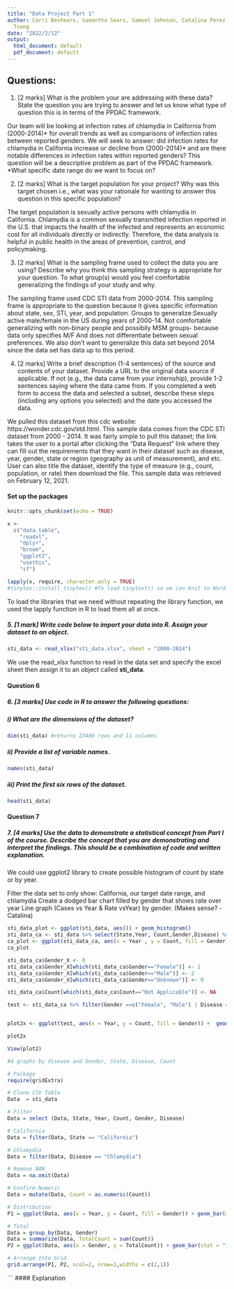 ```yaml
---
title: "Data Project Part 1"
author: Carri Beshears, Samantha Sears, Samuel Johnson, Catalina Perez, and Phuong
  Tseng
date: "2022/2/12"
output:
  html_document: default
  pdf_document: default
---
```

## Questions:

1. [2 marks] What is the problem your are addressing with these data? State the question you are trying to answer and let us know what type of question this is in terms of the PPDAC framework.

Our team will be looking at infection rates of chlamydia in California from (2000-2014)* for overall trends as well as comparisons of infection rates between reported genders. We will seek to answer: did infection rates for chlamydia in California increase or decline from (2000-2014)* and are there notable differences in infection rates within reported genders? This question will be a descriptive problem as part of the PPDAC framework.
*What specific date range do we want to focus on?


2. [2 marks] What is the target population for your project? Why was this target chosen i.e., what was your rationale for wanting to answer this question in this specific population?

The target population is sexually active persons with chlamydia in California. Chlamydia is a common 
sexually transmitted infection reported in the U.S. that impacts the health of the infected and represents 
an economic cost for all individuals directly or indirectly. Therefore, the data analysis is helpful in public 
health in the areas of prevention, control, and policymaking.


3. [2 marks] What is the sampling frame used to collect the data you are using? Describe why you think this sampling strategy is appropriate for your question. To what group(s) would you feel comfortable generalizing the findings of your study and why.

The sampling frame used CDC STI data from 2000-2014. This sampling frame is appropriate to the question 
because it gives specific information about state, sex, STI, year, and population. 
Groups to generalize:Sexually active male/female in the US during years of 2000-14. 
Not comfortable generalizing with non-binary people and possibily MSM groups- because data only specifies M/F
And does not differentiate between sexual preferences. We also don't want to generalize this data set beyond 2014 since the data set has data up to this period.

4. [2 marks] Write a brief description (1-4 sentences) of the source and contents of your dataset. Provide a URL to the original data source if applicable. If not (e.g., the data came from your internship), provide 1-2 sentences saying where the data came from. If you completed a web form to access the data and selected a subset, describe these steps (including any options you selected) and the date you accessed the data. 

We pulled this dataset from this cdc website: https://wonder.cdc.gov/std.html. This sample data comes from the CDC STI dataset from 2000 - 2014. It was fairly simple to pull this dataset; the link takes the user to a portal after clicking the "Data Request" link where they can fill out the requirements that they want in their dataset such as disease, year, gender, state or region (geography as unit of measurement), and etc. User can also title the dataset, identify the type of measure (e.g., count, population, or rate) then download the file. This sample data was retrieved on February 12, 2021.



#### Set up the packages
```r
knitr::opts_chunk$set(echo = TRUE)

x <-
  c("data.table",
    "readxl",
    "dplyr",
    "broom",
    "ggplot2",
    "usethis",
    "sf")

lapply(x, require, character.only = TRUE)
#tinytex::install_tinytex() #To load tinytext() so we can knit to Word document
```
To load the libraries that we need without repeating the library function, we used the lapply function in R to load them all at once.


##### 5. [1 mark] Write code below to import your data into R. Assign your dataset to an object.
```r
sti_data <- read_xlsx("sti_data.xlsx", sheet = "2000-2014")
```
We use the read_xlsx function to read in the data set and specify the excel sheet then assign it to an object called <b>sti_data</b>.


#### Question 6
##### 6. [3 marks] Use code in R to answer the following questions:
##### i) What are the dimensions of the dataset?
```r
dim(sti_data) #returns 23400 rows and 11 columns
```


##### ii) Provide a list of variable names.
```r
names(sti_data)
```


##### iii) Print the first six rows of the dataset.
```r
head(sti_data)
```


#### Question 7
##### 7. [4 marks] Use the data to demonstrate a statistical concept from Part I of the course. Describe the concept that you are demonstrating and interpret the findings. This should be a combination of code and written explanation.

We could use ggplot2 library to create possible histogram of count by state or by year.


Filter the data set to only show: California, our target date range, and chlamydia
Create a dodged bar chart filled by gender that shows rate over year
Line graph (Cases vs Year & Rate vsYear) by gender.  (Makes sense? -Catalina)


```r
sti_data_plot <- ggplot(sti_data, aes()) + geom_histogram()
sti_data_ca <- sti_data %>% select(State,Year, Count,Gender,Disease) %>% filter(State=="California")
ca_plot <- ggplot(sti_data_ca, aes(x = Year , y = Count, fill = Gender)) + geom_bar(stat="identity") + facet_wrap(~Gender)
ca_plot

sti_data_ca$Gender_X <- 0
sti_data_ca$Gender_X[which(sti_data_ca$Gender=="Female")] <- 1
sti_data_ca$Gender_X[which(sti_data_ca$Gender=="Male")] <- 2
sti_data_ca$Gender_X[which(sti_data_ca$Gender=="Unknown")] <- 0

sti_data_ca$Count[which(sti_data_ca$Count=="Not Applicable")] <- NA

test <- sti_data_ca %>% filter(Gender ==c("Female", "Male") | Disease ==c("Total Syphilis", "Chancroid", "Chlamydia", "Gonorrhea"))


plot2x <- ggplot(test, aes(x = Year, y = Count, fill = Gender)) +  geom_bar(stat="identity",   position="stack") + facet_wrap(~Disease)

plot2x

View(plot2)

#4 graphs by disease and Gender, State, Disease, Count
```
```r
# Package
require(gridExtra)

# Clone CSV Table
Data  = sti_data

# Filter
Data = select (Data, State, Year, Count, Gender, Disease)

# California
Data = filter(Data, State == "California")

# Chlamydia
Data = filter(Data, Disease == "Chlamydia")

# Remove NAN
Data = na.omit(Data)

# Confirm Numeric
Data = mutate(Data, Count = as.numeric(Count))

# Distribution
P1 = ggplot(Data, aes(x = Year, y = Count, fill = Gender)) + geom_bar(stat = "identity", position = "dodge") + labs(title = "Distribution of California Chlamydia Cases by Year",subtitle = "Stratified By Gender", x = "Year", y = "Number of Cases") + theme(legend.position = "none")

# Total
Data = group_by(Data, Gender)
Data = summarize(Data, TotalCount = sum(Count))
P2 = ggplot(Data, aes(x = Gender, y = TotalCount)) + geom_bar(stat = "identity",aes(fill = Gender)) + labs(title = "Total", x = "Gender", y = "Number of Cases") + theme(axis.title.y = element_blank()) + theme(axis.text.x = element_blank())

# Arrange Into Grid
grid.arrange(P1, P2, ncol=2, nrow=1,widths = c(2,1))
```
```
#### Explanation
